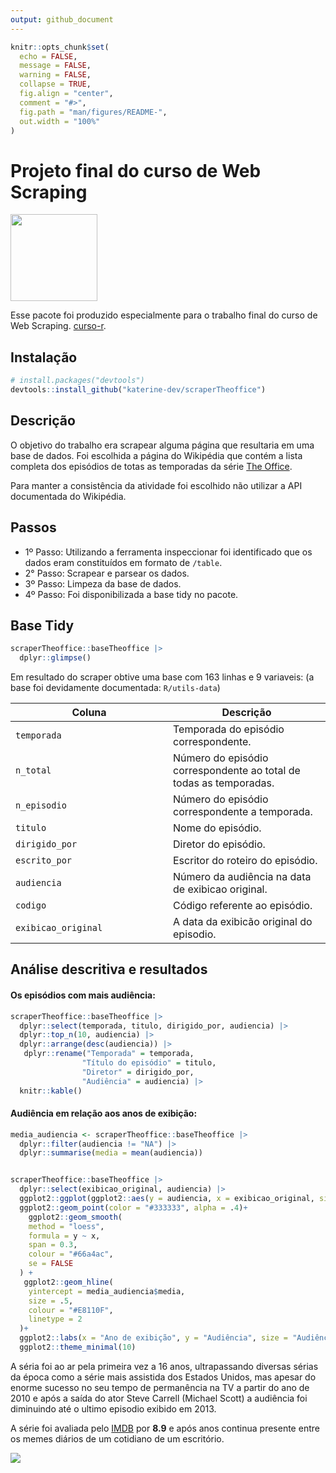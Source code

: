 ```yaml
---
output: github_document
---
```


<!-- README.md is generated from README.Rmd. Please edit that file -->

```r
knitr::opts_chunk$set(
  echo = FALSE, 
  message = FALSE, 
  warning = FALSE,
  collapse = TRUE,
  fig.align = "center",
  comment = "#>",
  fig.path = "man/figures/README-",
  out.width = "100%"
)
```

# Projeto final do curso de Web Scraping

<img src='man/fig/theoffice.png' align="center" height="139" /></a>
<!-- badges: start -->
<!-- badges: end -->

Esse pacote foi produzido especialmente para o trabalho final do curso de Web Scraping. [curso-r](https://curso-r.com/). 

## Instalação

``` r
# install.packages("devtools")
devtools::install_github("katerine-dev/scraperTheoffice")
```
## Descrição

O objetivo do trabalho era scrapear alguma página que resultaria em uma base de dados. 
Foi escolhida a página do Wikipédia que contém a lista completa dos episódios de totas as temporadas da série [The Office](https://pt.wikipedia.org/wiki/Lista_de_epis%C3%B3dios_de_The_Office_(Estados_Unidos)).

Para manter a consistência da atividade foi escolhido não utilizar a API documentada do Wikipédia.

## Passos 

* 1º Passo: Utilizando a ferramenta inspeccionar foi identificado que os dados eram constituídos em formato de `/table`. 
* 2° Passo: Scrapear e parsear os dados.
* 3º Passo: Limpeza da base de dados.
* 4º Passo: Foi disponibilizada a base tidy no pacote.  


## Base Tidy

```r
scraperTheoffice::baseTheoffice |> 
  dplyr::glimpse()
``` 

Em resultado do scraper obtive uma base com 163 linhas e 9 variaveis: (a base foi devidamente documentada: `R/utils-data`)

Coluna     | Descrição
----------|----------
`temporada`| Temporada do episódio correspondente.
`n_total`  | Número do episódio correspondente ao total de todas as temporadas.
`n_episodio`  | Número do episódio correspondente a temporada.
`titulo`  | Nome do episódio.
`dirigido_por`| Diretor do episódio.
`escrito_por`| Escritor do roteiro do episódio.
`audiencia`| Número da audiência na data de exibicao original. 
`codigo`| Código referente ao episódio.
`exibicao_original`| A data da exibicão original do episodio.

## Análise descritiva e resultados

#### Os episódios com mais audiência:
 
```r
scraperTheoffice::baseTheoffice |> 
  dplyr::select(temporada, titulo, dirigido_por, audiencia) |> 
  dplyr::top_n(10, audiencia) |> 
  dplyr::arrange(desc(audiencia)) |> 
   dplyr::rename("Temporada" = temporada,
                "Título do episódio" = titulo,
                "Diretor" = dirigido_por,
                "Audiência" = audiencia) |> 
  knitr::kable()
```


#### Audiência em relação aos anos de exibição:

```r
media_audiencia <- scraperTheoffice::baseTheoffice |> 
  dplyr::filter(audiencia != "NA") |> 
  dplyr::summarise(media = mean(audiencia))


scraperTheoffice::baseTheoffice |> 
  dplyr::select(exibicao_original, audiencia) |>
  ggplot2::ggplot(ggplot2::aes(y = audiencia, x = exibicao_original, size = audiencia))+
  ggplot2::geom_point(color = "#333333", alpha = .4)+
    ggplot2::geom_smooth(
    method = "loess",
    formula = y ~ x,
    span = 0.3,
    colour = "#66a4ac",
    se = FALSE
  ) +
   ggplot2::geom_hline(
    yintercept = media_audiencia$media,
    size = .5,
    colour = "#E8110F",
    linetype = 2
  )+
  ggplot2::labs(x = "Ano de exibição", y = "Audiência", size = "Audiência") +
  ggplot2::theme_minimal(10)
```

A séria foi ao ar pela primeira vez a 16 anos, ultrapassando diversas sérias da época como a série mais assistida dos Estados Unidos, mas apesar do enorme sucesso no seu tempo de permanência na TV a partir do ano de 2010 e após a saída do ator Steve Carrell (Michael Scott) a audiência foi diminuindo até o ultimo episodio exibido em 2013. 

A série foi avaliada pelo [IMDB](https://www.imdb.com/title/tt0386676/) por __8.9__ e após anos continua presente entre os memes diários de um cotidiano de um escritório.

<img src='https://media.giphy.com/media/hyyV7pnbE0FqLNBAzs/giphy-downsized.gif' align="center"/></a>
